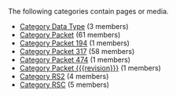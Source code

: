 <!-- DO NOT EDIT THIS FILE, CODE AUTOMATICALLY GENERATED BY category.sh -->
The following categories contain pages or media.
* [[Category Data Type]] (3 members)
* [[Category Packet]] (61 members)
* [[Category Packet 194]] (1 members)
* [[Category Packet 317]] (58 members)
* [[Category Packet 474]] (1 members)
* [[Category Packet {{{revision}}}]] (1 members)
* [[Category RS2]] (4 members)
* [[Category RSC]] (5 members)
